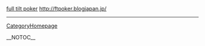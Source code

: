 <a href="http://ftpoker.blogjapan.jp/">full tilt poker</a> http://ftpoker.blogjapan.jp/
----
[[CategoryHomepage]]

__NOTOC__